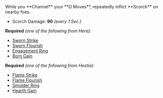 
<Box>
While you **Channel** your **Ω Moves**, repeatedly inflict **Scorch** on nearby foes.

- Scorch Damage: **90** _(every 1 Sec.)_

</Box>

**Required** _(one of the following from Hera):_

- [Sworn Strike](/boons/hera#sworn-strike)
- [Sworn Flourish](/boons/hera#sworn-flourish)
- [Engagement Ring](/boons/hera#engagement-ring)
- [Born Gain](/boons/hera#born-gain)

**Required** _(one of the following from Hestia):_

- [Flame Strike](/boons/hestia#flame-strike)
- [Flame Flourish](/boons/hestia#flame-flourish)
- [Smolder Ring](/boons/hestia#smolder-ring)
- [Hearth Gain](/boons/hestia#hearth-gain)
